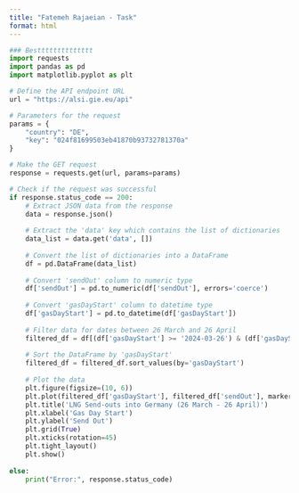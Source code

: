 ```yaml
---
title: "Fatemeh Rajaeian - Task"
format: html
---
```


```python
### Bestttttttttttttt
import requests
import pandas as pd
import matplotlib.pyplot as plt

# Define the API endpoint URL
url = "https://alsi.gie.eu/api"

# Parameters for the request
params = {
    "country": "DE",
    "key": "024f81699503eb41870b93732781370a"
}

# Make the GET request
response = requests.get(url, params=params)

# Check if the request was successful
if response.status_code == 200:
    # Extract JSON data from the response
    data = response.json()
    
    # Extract the 'data' key which contains the list of dictionaries
    data_list = data.get('data', [])
    
    # Convert the list of dictionaries into a DataFrame
    df = pd.DataFrame(data_list)
    
    # Convert 'sendOut' column to numeric type
    df['sendOut'] = pd.to_numeric(df['sendOut'], errors='coerce')
    
    # Convert 'gasDayStart' column to datetime type
    df['gasDayStart'] = pd.to_datetime(df['gasDayStart'])
    
    # Filter data for dates between 26 March and 26 April
    filtered_df = df[(df['gasDayStart'] >= '2024-03-26') & (df['gasDayStart'] <= '2024-04-26')]
    
    # Sort the DataFrame by 'gasDayStart'
    filtered_df = filtered_df.sort_values(by='gasDayStart')
    
    # Plot the data
    plt.figure(figsize=(10, 6))
    plt.plot(filtered_df['gasDayStart'], filtered_df['sendOut'], marker='o', linestyle='-')
    plt.title('LNG Send-outs into Germany (26 March - 26 April)')
    plt.xlabel('Gas Day Start')
    plt.ylabel('Send Out')
    plt.grid(True)
    plt.xticks(rotation=45)
    plt.tight_layout()
    plt.show()
    
else:
    print("Error:", response.status_code)


```



